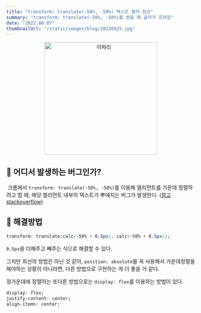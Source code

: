 ```yaml
---
title: "transform: translate(-50%, -50%) 텍스트 블러 현상"
summary: "transform: translate(-50%, -50%)를 썼을 때 글자가 흐려짐"
date: "2022.08.07"
thumbnailUrl: "/static/images/blog/20220425.jpg"
---
```


<div align="center">
	<img src="/static/images/blog/20220807.jpg" width="300px" alt="이파리" />
</div>

## 🌟 어디서 발생하는 버그인가?

&nbsp;크롬에서 `transform: translate(-50%, -50%)`를 이용해 엘리먼트를 가운데 정렬하려고 할 때, 해당 엘리먼트 내부의 텍스트가 뿌얘지는 버그가 발생한다.
([참고 stackoverflow](https://stackoverflow.com/questions/32034574/font-looks-blurry-after-translate-in-chrome))

## 🔮 해결방법

```css
transform: translate(calc(-50% + 0.5px), calc(-50% + 0.5px));
```

`0.5px`을 더해주고 빼주는 식으로 해결할 수 있다.

그치만 최선의 방법은 아닌 것 같아, `position: absolute`를 꼭 사용해서 가운데정렬을 해야하는 상황이 아니라면, 다른 방법으로 구현하는 게 더 좋을 거 같다.

정가운데에 정렬하는 또다른 방법으로는 `display: flex`를 이용하는 방법이 있다.

```css
display: flex;
justify-content: center;
align-items: center;
```
